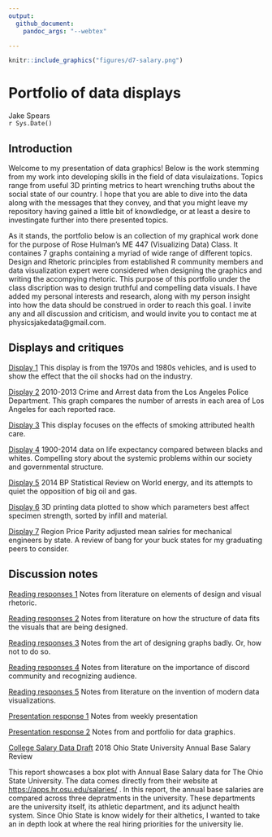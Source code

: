 ```yaml
---
output: 
  github_document:
    pandoc_args: "--webtex"

---
```

```r
knitr::include_graphics("figures/d7-salary.png")
```


# Portfolio of data displays 

Jake Spears  
`r Sys.Date()`  

## Introduction
Welcome to my presentation of data graphics! Below is the work stemming from my work into developing skills in the field of data visulaizations. Topics range from useful 3D printing metrics to heart wrenching truths about the social state of our country. I hope that you are able to dive into the data along with the messages that they convey, and that you might leave my repository having gained a little bit of knowdledge, or at least a desire to investingate further into there presented topics.

As it stands, the portfolio below is an collection of my graphical work done for the purpose of Rose Hulman's ME 447 (Visualizing Data) Class. It containes 7 graphs containing a myriad of wide range of different topics. Design and Rhetoric principles from established R community members and data visualization expert were considered when designing the graphics and writing the accompying rhetoric. This purpose of this portfolio under the class discription was to design truthful and compelling data visuals. I have added my personal interests and research, along with my person insight into how the data should be construed in order to reach this goal. I invite any and all discussion and criticism, and would invite you to contact me at physicsjakedata@gmail.com.


## Displays and critiques

[Display 1](reports/d1-mpg-report.md) This display is from the 1970s and 1980s vehicles, and is used to show the effect that the oil shocks had on the industry.

[Display 2](reports/d2-report.md) 2010-2013 Crime and Arrest data from the Los Angeles Police Department. This graph compares the number of arrests in each area of Los Angeles for each reported race.

[Display 3](reports/d3-smoking-report.md) This display focuses on the effects of smoking attributed health care.

[Display 4](reports/d4-mortality-report.md) 1900-2014 data on life expectancy compared between blacks and whites. Compelling story about the systemic problems within our society and governmental structure.

[Display 5](reports/d5-gas-report.md) 2014 BP Statistical Review on World energy, and its attempts to quiet the opposition of big oil and gas.

[Display 6](reports/d6-3dprinting-report.md) 3D printing data plotted to show which parameters best affect specimen strength, sorted by infill and material.

[Display 7](repotrs/d7-salary-report.md) Region Price Parity adjusted mean salries for mechanical engineers by state. A review of bang for your buck states for my graduating peers to consider.

Discussion notes
----------------

[Reading responses 1](reports/reading-responses-w2.md) Notes from literature on elements of design and visual rhetoric.

[Reading responses 2](reports/reading-responses-w4.md) Notes from literature on how the structure of data fits the visuals that are being designed.

[Reading responses 3](reports/reading-responses-w6.md) Notes
from the art of designing graphs badly. Or, how not to do so.

[Reading responses 4](reports/w8-reading-responses.md) Notes from literature on the importance of discord community and recognizing audience.

[Reading responses 5](reports/w10-reading-responses.md) Notes from literature on the invention of modern data visualizations.

[Presentation response 1](reports/d1-presentation-prompts.md) Notes from weekly presentation

[Presentation response 2](reports/d2-presentation-responses.md) Notes from and portfolio for data graphics.

[College Salary Data Draft](reports/d1-report.md) 2018 Ohio State University Annual Base Salary Review

This report showcases a box plot with Annual Base Salary data for The Ohio State University. The data comes directly from their website at <https://apps.hr.osu.edu/salaries/> . In this report, the annual base salaries are compared across three depratments in the university. These departments are the university itself, its athletic department, and its adjunct health system. Since Ohio State is know widely for their althetics, I wanted to take an in depth look at where the real hiring priorities for the university lie.
